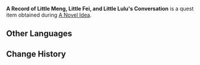 {{Item Infobox
|id           = 100505
|image        = Item_Letter_for_Dongdong.png
|type         = Quest Items
|description  = A record of Little Meng, Little Fei and Little Lulu's conversation. It appears to only be the straightforward conversation of children. But one can dimly sense some unnameable emotion sprouting in the hearts of the children. Perhaps this sprout will continue to grow gradually until its branches stretch out across the skies, no longer able to be ignored by anyone...
|source1      = Obtained during the [[A Novel Idea]] quest
}}
'''A Record of Little Meng, Little Fei, and Little Lulu's Conversation''' is a quest item obtained during [[A Novel Idea]].

==Other Languages==
{{Other Languages
|default_hidden = 1
|en      = A Record of Little Meng, Little Fei, and Little Lulu's Conversation
|zhs     = 小蒙、阿飞与璐璐的对话记录
|zhs_rm  = Xiǎo Méng, Ā Fēi yǔ Lùlù de Duìhuà Jìlù
|zht     = 小蒙、阿飛與璐璐的對話記錄
|zht_rm  = Xiǎo Méng, Ā Fēi yǔ Lùlù de Duìhuà Jìlù
|ja      = モンちゃん、飛くんとルルの会話記録
|ja_rm   = Mon-chan, Tobi-kun to Ruru no Kaiwa Kiroku{{Assumed}}
|ko      = 소몽, 아비 그리고 룰루의 대화 기록
|ko_rm   = Somong, Abi Geurigo Rullu-ui Daehwa Girok
|es      = Conversación entre Meng, Fei y Lulu
|fr      = Conversation entre Petit Meng, Fei et Lulu
|ru      = Разговор малышей Мэна, Фэя и Лулу
|th      = บันทึกการสนทนาของหนูน้อย Meng, Fei และ Lulu
|th_rm   = Banthuek Karn Sontha-na khong Nu-noi Meng, Fei lae Lulu
|vi      = Ghi chép về cuộc đối thoại giữa A Meng, A Fei và Lulu
|de      = Aufzeichnung des Gesprächs zwischen Meng, Fei und Lulu
|id      = Catatan Pembicaraan dengan Little Meng, Little Fei, dan Little Lulu
|pt      = Conversa entre Meng, Fei e Lulu
|tr      = Minik Meng, Minik Fei ve Minik Lulu'nun Konuşmaları
|it      = Conversazione tra il Piccolo Meng, il Piccolo Fei e la Piccola Lulu
}}

==Change History==
{{Change History|1.1}}